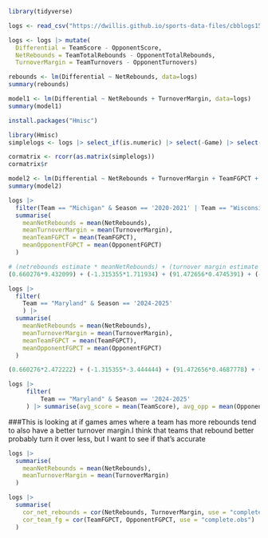 
```r
library(tidyverse)
```

```r
logs <- read_csv("https://dwillis.github.io/sports-data-files/cbblogs1525.csv")
```

```r
logs <- logs |> mutate(
  Differential = TeamScore - OpponentScore, 
  NetRebounds = TeamTotalRebounds - OpponentTotalRebounds,
  TurnoverMargin = TeamTurnovers - OpponentTurnovers)
```

```r
rebounds <- lm(Differential ~ NetRebounds, data=logs)
summary(rebounds)
```

```r
model1 <- lm(Differential ~ NetRebounds + TurnoverMargin, data=logs)
summary(model1)
```

```r
install.packages("Hmisc")
```
```r
library(Hmisc)
simplelogs <- logs |> select_if(is.numeric) |> select(-Game) |> select(Differential, NetRebounds, TurnoverMargin, TeamFGPCT, TeamTotalRebounds, OpponentFGPCT, OpponentTotalRebounds)
```

```r
cormatrix <- rcorr(as.matrix(simplelogs))
cormatrix$r
```
```r
model2 <- lm(Differential ~ NetRebounds + TurnoverMargin + TeamFGPCT + OpponentFGPCT, data=logs)
summary(model2)
```

```r
logs |> 
  filter(Team == "Michigan" & Season == '2020-2021' | Team == "Wisconsin" & Season == '2019-2020' | Team == "Michigan State" & Season == '2018-2019' | Team == "Michigan State" & Season == '2017-2018' | Team == 'Illinois' & Season == '2021-2022' | Team == 'Purdue' & Season == '2022-2023' | Team == 'Purdue' & Season == '2023-2024' | Team == "Michigan State" & Season == '2024-2025') |> 
  summarise(
    meanNetRebounds = mean(NetRebounds),
    meanTurnoverMargin = mean(TurnoverMargin),
    meanTeamFGPCT = mean(TeamFGPCT),
    meanOpponentFGPCT = mean(OpponentFGPCT)
  )
```

```r
# (netrebounds estimate * meanNetRebounds) + (turnover margin estimate * meanTurnoverMargin) + (TeamFGPCT estimate * meanTeamFGPCT) + (OpponentFGPCT estimate * meanOpponentFGPCT) + Intercept
(0.660276*9.432099) + (-1.315355*1.711934) + (91.472656*0.4745391) + (-91.705986*0.4000823) + 0.230468
```
```r
logs |> 
  filter(
    Team == "Maryland" & Season == '2024-2025'
    ) |> 
  summarise(
    meanNetRebounds = mean(NetRebounds),
    meanTurnoverMargin = mean(TurnoverMargin),
    meanTeamFGPCT = mean(TeamFGPCT),
    meanOpponentFGPCT = mean(OpponentFGPCT)
  )
```
```r
(0.660276*2.472222) + (-1.315355*-3.444444) + (91.472656*0.4687778) + (-91.705986*0.4150278) + 0.230468
```

```r
logs |> 
     filter(
         Team == "Maryland" & Season == '2024-2025'
     ) |> summarise(avg_score = mean(TeamScore), avg_opp = mean(OpponentScore))
```
###This is looking at if games ames where a team has more rebounds tend to also have a better turnover margin.I think that teams that rebound better probably turn it over less, but I want to see if that's accurate
```r
logs |> 
  summarise(
    meanNetRebounds = mean(NetRebounds),
    meanTurnoverMargin = mean(TurnoverMargin)
  )

logs |> 
  summarise(
    cor_net_rebounds = cor(NetRebounds, TurnoverMargin, use = "complete.obs"),
    cor_team_fg = cor(TeamFGPCT, OpponentFGPCT, use = "complete.obs")
  )
```

